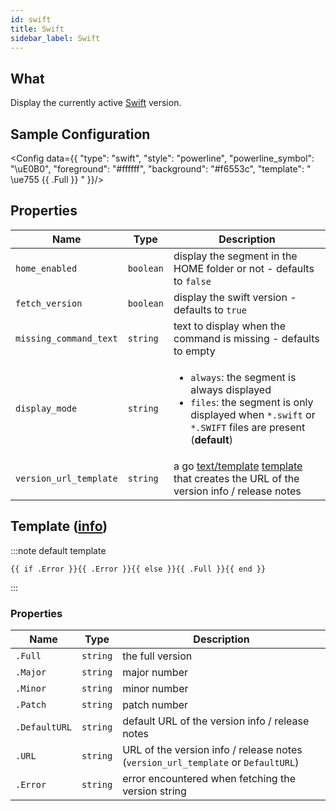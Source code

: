 ```yaml
---
id: swift
title: Swift
sidebar_label: Swift
---
```


## What

Display the currently active [Swift][swift] version.

## Sample Configuration


<Config data={{
  "type": "swift",
  "style": "powerline",
  "powerline_symbol": "\uE0B0",
  "foreground": "#ffffff",
  "background": "#f6553c",
  "template": " \ue755 {{ .Full }} "
}}/>

## Properties

| Name                   | Type      | Description                                                                                                                                                            |
| ---------------------- | --------- | ---------------------------------------------------------------------------------------------------------------------------------------------------------------------- |
| `home_enabled`         | `boolean` | display the segment in the HOME folder or not - defaults to `false`                                                                                                    |
| `fetch_version`        | `boolean` | display the swift version - defaults to `true`                                                                                                                         |
| `missing_command_text` | `string`  | text to display when the command is missing - defaults to empty                                                                                                        |
| `display_mode`         | `string`  | <ul><li>`always`: the segment is always displayed</li><li>`files`: the segment is only displayed when `*.swift` or `*.SWIFT` files are present (**default**)</li></ul> |
| `version_url_template` | `string`  | a go [text/template][go-text-template] [template][templates] that creates the URL of the version info / release notes                                                  |

## Template ([info][templates])

:::note default template

```template
{{ if .Error }}{{ .Error }}{{ else }}{{ .Full }}{{ end }}
```

:::

### Properties

| Name          | Type     | Description                                                                      |
| ------------- | -------- | -------------------------------------------------------------------------------- |
| `.Full`       | `string` | the full version                                                                 |
| `.Major`      | `string` | major number                                                                     |
| `.Minor`      | `string` | minor number                                                                     |
| `.Patch`      | `string` | patch number                                                                     |
| `.DefaultURL` | `string` | default URL of the version info / release notes                                  |
| `.URL`        | `string` | URL of the version info / release notes (`version_url_template` or `DefaultURL`) |
| `.Error`      | `string` | error encountered when fetching the version string                               |

[go-text-template]: https://golang.org/pkg/text/template/
[templates]: /docs/configuration/templates
[swift]: https://www.swift.org/
